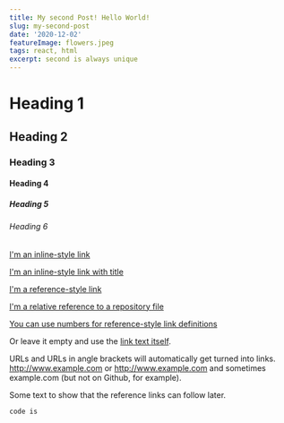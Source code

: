 ```yaml
---
title: My second Post! Hello World!
slug: my-second-post
date: '2020-12-02'
featureImage: flowers.jpeg
tags: react, html
excerpt: second is always unique
---
```



# Heading 1

## Heading 2

### Heading 3

#### Heading 4

##### Heading 5

###### Heading 6

[I'm an inline-style link](https://www.google.com)

[I'm an inline-style link with title](https://www.google.com "Google's Homepage")

[I'm a reference-style link][Arbitrary case-insensitive reference text]

[I'm a relative reference to a repository file](../blob/master/LICENSE)

[You can use numbers for reference-style link definitions][1]

Or leave it empty and use the [link text itself].

URLs and URLs in angle brackets will automatically get turned into links. 
http://www.example.com or <http://www.example.com> and sometimes 
example.com (but not on Github, for example).

Some text to show that the reference links can follow later.

[arbitrary case-insensitive reference text]: https://www.mozilla.org
[1]: http://slashdot.org
[link text itself]: http://www.reddit.com



```js
code is
```